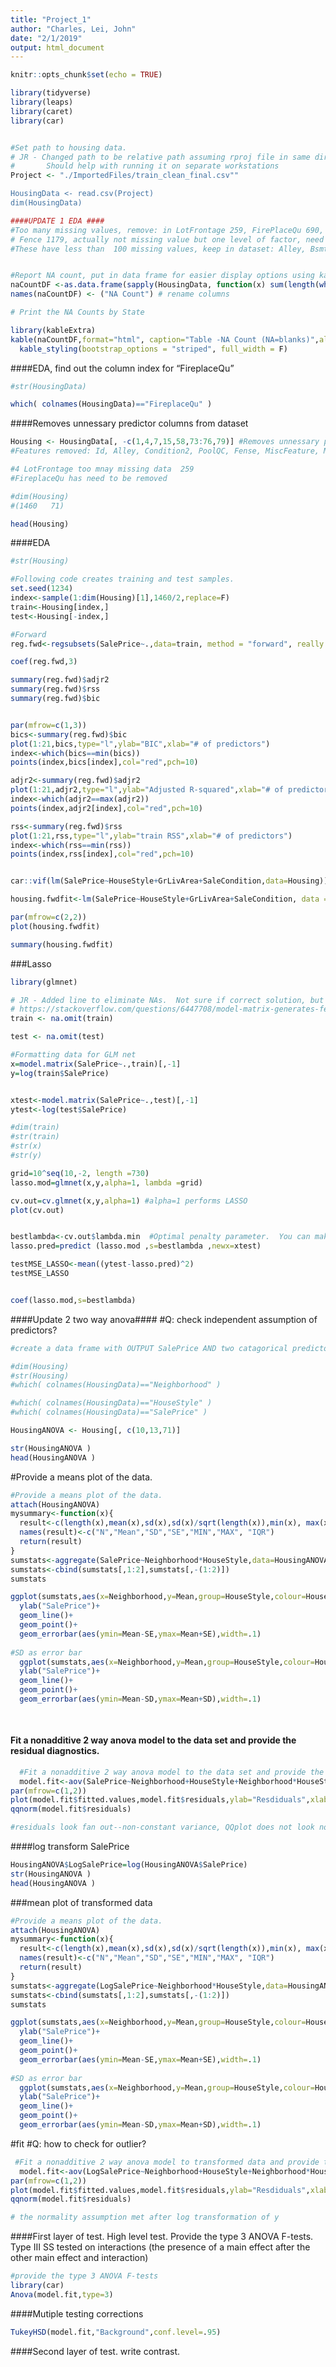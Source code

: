 ---
title: "Project_1"
author: "Charles, Lei, John"
date: "2/1/2019"
output: html_document
---

```{r setup, include=FALSE}
knitr::opts_chunk$set(echo = TRUE)
```

```{r}
library(tidyverse)
library(leaps)
library(caret)
library(car)


#Set path to housing data.
# JR - Changed path to be relative path assuming rproj file in same directory as rmd files. 
#       Should help with running it on separate workstations
Project <- "./ImportedFiles/train_clean_final.csv""

HousingData <- read.csv(Project)
dim(HousingData)

```
```{r}
####UPDATE 1 EDA ####
#Too many missing values, remove: in LotFrontage 259, FirePlaceQu 690, PoolQC 1453,MiscFeature 1406
# Fence 1179, actually not missing value but one level of factor, need transform. or how to deal with it??suggestion? remove for now for further analysis.
#These have less than  100 missing values, keep in dataset: Alley, BsmtQual, BsmtCond, BsmtExposure, BsmtFinType1, BsmtFinType2, GarageType, GarageYrBlt, GarageFinish, GarageQual, GarageCond, MasVnrArea 8


#Report NA count, put in data frame for easier display options using kable
naCountDF <-as.data.frame(sapply(HousingData, function(x) sum(length(which(is.na(x))))))
names(naCountDF) <- ("NA Count") # rename columns

# Print the NA Counts by State

library(kableExtra)
kable(naCountDF,format="html", caption="Table -NA Count (NA=blanks)",align='c') %>% 
  kable_styling(bootstrap_options = "striped", full_width = F)

```

####EDA, find out the column index for "FireplaceQu"
```{r}
#str(HousingData)

which( colnames(HousingData)=="FireplaceQu" )

```
####Removes unnessary predictor columns from dataset
```{r}

Housing <- HousingData[, -c(1,4,7,15,58,73:76,79)] #Removes unnessary predictor columns from dataset
#Features removed: Id, Alley, Condition2, PoolQC, Fense, MiscFeature, MiscVal, SaleType

#4 LotFrontage too mnay missing data  259
#FireplaceQu has need to be removed

#dim(Housing)
#(1460   71)

head(Housing)
```
####EDA
```{r}
#str(Housing)
```

```{r Train and Test Samples}
#Following code creates training and test samples. 
set.seed(1234)
index<-sample(1:dim(Housing)[1],1460/2,replace=F)
train<-Housing[index,]
test<-Housing[-index,]

#Forward
reg.fwd<-regsubsets(SalePrice~.,data=train, method = "forward", really.big = T, nvmax = 20)

coef(reg.fwd,3)

summary(reg.fwd)$adjr2
summary(reg.fwd)$rss
summary(reg.fwd)$bic


par(mfrow=c(1,3))
bics<-summary(reg.fwd)$bic
plot(1:21,bics,type="l",ylab="BIC",xlab="# of predictors")
index<-which(bics==min(bics))
points(index,bics[index],col="red",pch=10)

adjr2<-summary(reg.fwd)$adjr2
plot(1:21,adjr2,type="l",ylab="Adjusted R-squared",xlab="# of predictors")
index<-which(adjr2==max(adjr2))
points(index,adjr2[index],col="red",pch=10)

rss<-summary(reg.fwd)$rss
plot(1:21,rss,type="l",ylab="train RSS",xlab="# of predictors")
index<-which(rss==min(rss))
points(index,rss[index],col="red",pch=10)


car::vif(lm(SalePrice~HouseStyle+GrLivArea+SaleCondition,data=Housing))

housing.fwdfit<-lm(SalePrice~HouseStyle+GrLivArea+SaleCondition, data = train)

par(mfrow=c(2,2))
plot(housing.fwdfit)
```

```{r}
summary(housing.fwdfit)
```


###Lasso
```{r}
library(glmnet)

# JR - Added line to eliminate NAs.  Not sure if correct solution, but allowed lasso to run.
# https://stackoverflow.com/questions/6447708/model-matrix-generates-fewer-rows-than-original-data-frame
train <- na.omit(train)

test <- na.omit(test)

#Formatting data for GLM net
x=model.matrix(SalePrice~.,train)[,-1]
y=log(train$SalePrice)


xtest<-model.matrix(SalePrice~.,test)[,-1]
ytest<-log(test$SalePrice)

#dim(train)
#str(train)
#str(x)
#str(y)

grid=10^seq(10,-2, length =730)
lasso.mod=glmnet(x,y,alpha=1, lambda =grid)

cv.out=cv.glmnet(x,y,alpha=1) #alpha=1 performs LASSO
plot(cv.out)


bestlambda<-cv.out$lambda.min  #Optimal penalty parameter.  You can make this call visually.
lasso.pred=predict (lasso.mod ,s=bestlambda ,newx=xtest)

testMSE_LASSO<-mean((ytest-lasso.pred)^2)
testMSE_LASSO


coef(lasso.mod,s=bestlambda)
```


####Update 2 two way anova####
#Q: check independent assumption of predictors?
```{r}
#create a data frame with OUTPUT SalePrice AND two catagorical predictors Neighborhood 25 levels, HouseStyle 8 levels for two way anova

#dim(Housing)
#str(Housing)
#which( colnames(HousingData)=="Neighborhood" )

#which( colnames(HousingData)=="HouseStyle" )
#which( colnames(HousingData)=="SalePrice" )

HousingANOVA <- Housing[, c(10,13,71)]

str(HousingANOVA )
head(HousingANOVA )

```

#Provide a means plot of the data.
```{r}
#Provide a means plot of the data.
attach(HousingANOVA)
mysummary<-function(x){
  result<-c(length(x),mean(x),sd(x),sd(x)/sqrt(length(x)),min(x), max(x), IQR(x))
  names(result)<-c("N","Mean","SD","SE","MIN","MAX", "IQR")
  return(result)
}
sumstats<-aggregate(SalePrice~Neighborhood*HouseStyle,data=HousingANOVA,mysummary)
sumstats<-cbind(sumstats[,1:2],sumstats[,-(1:2)])
sumstats

ggplot(sumstats,aes(x=Neighborhood,y=Mean,group=HouseStyle,colour=HouseStyle))+
  ylab("SalePrice")+
  geom_line()+
  geom_point()+
  geom_errorbar(aes(ymin=Mean-SE,ymax=Mean+SE),width=.1)
  
#SD as error bar
  ggplot(sumstats,aes(x=Neighborhood,y=Mean,group=HouseStyle,colour=HouseStyle))+
  ylab("SalePrice")+
  geom_line()+
  geom_point()+
  geom_errorbar(aes(ymin=Mean-SD,ymax=Mean+SD),width=.1)
  
  

```
#### Fit a nonadditive 2 way anova model to the data set and provide the residual diagnostics. 
```{r}

  #Fit a nonadditive 2 way anova model to the data set and provide the residual diagnostics.
  model.fit<-aov(SalePrice~Neighborhood+HouseStyle+Neighborhood*HouseStyle,data=HousingANOVA)
par(mfrow=c(1,2))
plot(model.fit$fitted.values,model.fit$residuals,ylab="Resdiduals",xlab="Fitted")
qqnorm(model.fit$residuals)

#residuals look fan out--non-constant variance, QQplot does not look normal, so decide to log transform SalePrice
```

####log transform SalePrice
```{r}
HousingANOVA$LogSalePrice=log(HousingANOVA$SalePrice)
str(HousingANOVA )
head(HousingANOVA )

```

###mean plot of transformed data
```{r}
#Provide a means plot of the data.
attach(HousingANOVA)
mysummary<-function(x){
  result<-c(length(x),mean(x),sd(x),sd(x)/sqrt(length(x)),min(x), max(x), IQR(x))
  names(result)<-c("N","Mean","SD","SE","MIN","MAX", "IQR")
  return(result)
}
sumstats<-aggregate(LogSalePrice~Neighborhood*HouseStyle,data=HousingANOVA,mysummary)
sumstats<-cbind(sumstats[,1:2],sumstats[,-(1:2)])
sumstats

ggplot(sumstats,aes(x=Neighborhood,y=Mean,group=HouseStyle,colour=HouseStyle))+
  ylab("SalePrice")+
  geom_line()+
  geom_point()+
  geom_errorbar(aes(ymin=Mean-SE,ymax=Mean+SE),width=.1)
  
#SD as error bar
  ggplot(sumstats,aes(x=Neighborhood,y=Mean,group=HouseStyle,colour=HouseStyle))+
  ylab("SalePrice")+
  geom_line()+
  geom_point()+
  geom_errorbar(aes(ymin=Mean-SD,ymax=Mean+SD),width=.1)
```
#fit
#Q: how to check for outlier?
```{r}
 #Fit a nonadditive 2 way anova model to transformed data and provide the residual diagnostics.
  model.fit<-aov(LogSalePrice~Neighborhood+HouseStyle+Neighborhood*HouseStyle,data=HousingANOVA)
par(mfrow=c(1,2))
plot(model.fit$fitted.values,model.fit$residuals,ylab="Resdiduals",xlab="Fitted")
qqnorm(model.fit$residuals)

# the normality assumption met after log transformation of y

```

####First layer of test. High level test. Provide the type 3 ANOVA F-tests. Type III SS tested on interactions (the presence of a main effect after the other main effect and interaction)
```{r}
#provide the type 3 ANOVA F-tests
library(car)
Anova(model.fit,type=3)
```
####Mutiple testing corrections

```{r}
TukeyHSD(model.fit,"Background",conf.level=.95)
```
####Second layer of test. write contrast. 
```{r}

```

